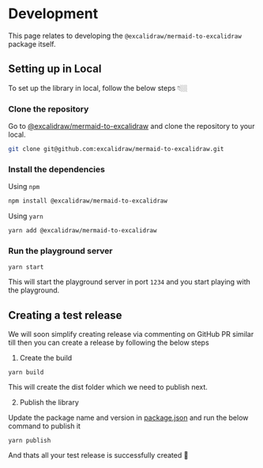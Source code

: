 # Development

This page relates to developing the `@excalidraw/mermaid-to-excalidraw` package itself.

## Setting up in Local

To set up the library in local, follow the below steps 👇🏼

### Clone the repository

Go to [@excalidraw/mermaid-to-excalidraw](https://github.com/excalidraw/mermaid-to-excalidraw) and clone the repository to your local.


```bash
git clone git@github.com:excalidraw/mermaid-to-excalidraw.git
```

### Install the dependencies

Using `npm`

```bash
npm install @excalidraw/mermaid-to-excalidraw
```

Using `yarn`

```bash
yarn add @excalidraw/mermaid-to-excalidraw
```

### Run the playground server

```
yarn start
```

This will start the playground server in port `1234` and you start playing with the playground.

## Creating a test release

We will soon simplify creating release via commenting on GitHub PR similar till then you can create a release by following the below steps

1. Create the build

```
yarn build
```

This will create the dist folder which we need to publish next.

2. Publish the library

Update the package name and version in [package.json](https://github.com/excalidraw/mermaid-to-excalidraw/blob/master/package.json) and run the below command to publish it

```
yarn publish
```

And thats all your test release is successfully created 🎉
